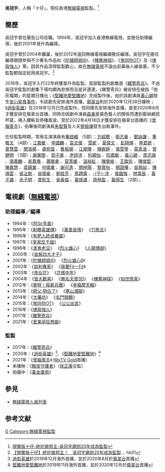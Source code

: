{{藝人
| 類型=監製
| 圖片= 
| 姓名=吳冠宇
| 羅馬拼音 = Ng Koon Yu
| 暱稱=十仔
| 國籍 ={{CNHK}}
| 出生日期=
| 出生地點={{BHKG}}
| 職業 =監製
| 出道作品 = [[阿Sir早晨|阿Sir早晨]]
| 代表作品 = 
| 經紀公司 = [[無線電視|無線電視]]
| 活躍年代 = 1994年至今
| imdb = 7853387
}}

'''吳冠宇'''{{bd||}}，人稱「十仔」，現任香港[[無綫電視|無綫電視]]監製。<ref>[http://www.hk01.com/娛樂/53976/     現實版十仔-終於做邦主-吳冠宇磨劍20年成為監製]</ref>

==簡歷==
吳冠宇曾在廣告公司任職。1994年，吳冠宇加入香港無線電視，並擔任助理編導，後於2001年晉升為編導。

吳冠宇曾於2004年離巢，後於2012年返回無線電視繼續擔任編導。吳冠宇在擔任編導期間參與不少著名作品如《[[陀槍師姐III|陀槍師姐III]]》、《[[棟篤神探|棟篤神探]]》、《[[鬼同你OT|鬼同你OT]]》及《[[律政強人|律政強人]]》等。因其作品深得監製歡心，故在[[無綫電視|無綫電視]]不論台前幕後人緣甚廣，不少監製都指定起用吳冠宇。<ref>[https://www.hk01.com/%E5%8D%B3%E6%99%82%E5%A8%9B%E6%A8%82/53976/%E7%8F%BE%E5%AF%A6%E7%89%88%E5%8D%81%E4%BB%94-%E7%B5%82%E6%96%BC%E5%81%9A%E9%82%A6%E4%B8%BB-%E5%90%B3%E5%86%A0%E5%AE%87%E7%A3%A8%E5%8A%8D20%E5%B9%B4%E6%88%90%E7%82%BA%E7%9B%A3%E8%A3%BD 【現實版十仔】終於做邦主！　吳冠宇磨劍20年成為監製] {{Wayback|url=https://www.hk01.com/%E5%8D%B3%E6%99%82%E5%A8%9B%E6%A8%82/53976/%E7%8F%BE%E5%AF%A6%E7%89%88%E5%8D%81%E4%BB%94-%E7%B5%82%E6%96%BC%E5%81%9A%E9%82%A6%E4%B8%BB-%E5%90%B3%E5%86%A0%E5%AE%87%E7%A3%A8%E5%8A%8D20%E5%B9%B4%E6%88%90%E7%82%BA%E7%9B%A3%E8%A3%BD |date=20191212063950 }}，hk01</ref>

2016年，吳冠宇入行22年終獲晉升為監製，首部監製的劇集是《[[雜警奇兵|雜警奇兵]]》。不過吳冠宇監製的劇集下場均頗為悲慘而且是非連連，《雜警奇兵》被安排在被指「炮灰檔期」的星期日播出；《[[堅離地愛堅離地|堅離地愛堅離地]]》完成製作後，由於該劇演員[[黃心穎|黃心穎]]發生[[安心偷食事件|安心偷食事件]]，令該劇先安排海外首播，[[翡翠台|翡翠台]]則於2020年12月28日播映；《[[過街英雄|過街英雄]]》在2018年12月已完成製作，但同樣先安排海外首播，直至2020年8月才獲安排在翡翠台首播，同時亦因劇中演員[[森美|森美]]是黃色藝人的關係而遭到藍絲網民杯葛，捲入腰斬及停播風波。至於2022年4月18日才獲安排在翡翠台首播的《[[食腦喪Ｂ|食腦喪Ｂ]]》，拍畢後同劇演員[[朱智賢|朱智賢]]及人夫[[黎振燁|黎振燁]]發生出軌事件。

在任監製時期，常用主演演員有[[秦啟維|秦啟維]]<!--雜警奇兵 過街英雄 堅離地愛堅離地 食腦喪B 黯夜守護者-->（5部）；[[方紹聰|方紹聰]]<!--過街英雄 堅離地愛堅離地 食腦喪B 黯夜守護者-->、[[衛志豪|衛志豪]]<!--雜警奇兵 過街英雄 堅離地愛堅離地 食腦喪B-->、[[鄭詠謙|鄭詠謙]]<!--雜警奇兵 過街英雄 堅離地愛堅離地 食腦喪B-->、[[董敬文|董敬文]]<!--雜警奇兵 過街英雄 堅離地愛堅離地 食腦喪B-->（4部）；[[江嘉敏|江嘉敏]]<!--過街英雄 食腦喪B 黯夜守護者-->、[[李國麟_(演員)|李國麟]]<!--雜警奇兵 堅離地愛堅離地 黯夜守護者-->、[[袁文傑|袁文傑]]<!--雜警奇兵（客串）過街英雄 黯夜守護者-->、[[雪妮|雪妮]]<!--過街英雄 堅離地愛堅離地 食腦喪B-->、[[莫偉文|莫偉文]]<!--過街英雄 堅離地愛堅離地 食腦喪B-->、[[彭翔翎|彭翔翎]]<!--過街英雄 堅離地愛堅離地 食腦喪B-->、[[李君妍|李君妍]]<!--雜警奇兵 堅離地愛堅離地 食腦喪B-->、[[曾慧雲|曾慧雲]]<!--雜警奇兵 堅離地愛堅離地 食腦喪B-->、[[關浩揚|關浩揚]]<!--雜警奇兵 堅離地愛堅離地 食腦喪B-->、[[盧宛茵|盧宛茵]]<!--雜警奇兵（客串） 過街英雄 食腦喪B-->、[[魯振順|魯振順]]<!--雜警奇兵 過街英雄 食腦喪B-->、[[江榮暉|江榮暉]]<!--雜警奇兵 過街英雄 食腦喪B-->、[[陳婉婷_(香港演員)|陳婉婷]]<!--雜警奇兵 過街英雄 堅離地愛堅離地-->、[[張雪瑩|張雪瑩]]<!--雜警奇兵 過街英雄 堅離地愛堅離地-->、[[莫家淦|莫家淦]]<!--雜警奇兵（客串） 過街英雄（客串） 堅離地愛堅離地（客串）-->、[[曾健明|曾健明]]<!--雜警奇兵 過街英雄 堅離地愛堅離地-->（3部）；[[謝東閔_(香港)|謝東閔]]<!--堅離地愛堅離地 黯夜守護者-->、[[郭子豪|郭子豪]]<!--雜警奇兵 食腦喪B-->、[[尹詩沛|尹詩沛]]<!--過街英雄 食腦喪B-->、[[利穎怡|利穎怡]]<!--雜警奇兵 食腦喪B-->、[[阮嘉敏|阮嘉敏]]<!--堅離地愛堅離地 食腦喪B-->、[[黃心穎|黃心穎]]<!--雜警奇兵 堅離地愛堅離地-->、[[周志康|周志康]]<!--過街英雄 堅離地愛堅離地-->、[[唐嘉麟|唐嘉麟]]<!--過街英雄 堅離地愛堅離地-->、[[吳嘉儀|吳嘉儀]]<!--過街英雄 堅離地愛堅離地-->、[[蕭徽勇|蕭徽勇]]<!--過街英雄 堅離地愛堅離地-->、[[容羨媛|容羨媛]]<!--過街英雄 堅離地愛堅離地-->、[[溫裕紅|溫裕紅]]<!--過街英雄 堅離地愛堅離地-->、[[陳榮峻|陳榮峻]]<!--過街英雄 堅離地愛堅離地-->、[[王致狄|王致狄]]<!--過街英雄 堅離地愛堅離地-->、[[陳俊堅|陳俊堅]]<!--過街英雄 堅離地愛堅離地-->、[[陳嘉慧|陳嘉慧]]<!--過街英雄 堅離地愛堅離地-->、[[袁鎮業|袁鎮業]]<!--過街英雄 堅離地愛堅離地-->、[[何偉業|何偉業]]<!--過街英雄 堅離地愛堅離地-->、[[謝可逸|謝可逸]]<!--過街英雄 堅離地愛堅離地-->、[[關梓陽|關梓陽]]<!--過街英雄 堅離地愛堅離地-->、[[黎寬怡|黎寬怡]]<!--過街英雄（客串） 堅離地愛堅離地（客串）-->、[[楊證樺|楊證樺]]<!--雜警奇兵 堅離地愛堅離地-->、[[吳珮如|吳珮如]]<!--雜警奇兵 堅離地愛堅離地-->、[[陳靖雲|陳靖雲]]<!--雜警奇兵 堅離地愛堅離地-->、[[吳沚默|吳沚默]]<!--雜警奇兵 堅離地愛堅離地-->、[[吳偉豪|吳偉豪]]<!--雜警奇兵（客串） 堅離地愛堅離地（客串）-->、[[劉桂芳|劉桂芳]]<!--雜警奇兵 堅離地愛堅離地（客串）-->、[[馬蹄露_(藝人)|馬蹄露]]<!--雜警奇兵 堅離地愛堅離地（客串）-->、[[于洋_(香港)|-{于}-洋]]<!--雜警奇兵（客串） 過街英雄-->、[[張國強_(香港演員)|張國強]]<!--雜警奇兵（客串） 過街英雄-->、[[林韋辰|林韋辰]]<!--雜警奇兵（客串） 過街英雄-->、[[黃子雄|黃子雄]]<!--雜警奇兵 過街英雄-->、[[余子明|余子明]]<!--雜警奇兵（客串） 過街英雄（客串）-->、[[曾航生|曾航生]]<!--雜警奇兵 過街英雄-->、[[吳香倫|吳香倫]]<!--雜警奇兵 過街英雄-->、[[黃煒溏|黃煒溏]]<!--雜警奇兵 過街英雄-->、[[周梓盈|周梓盈]]<!--雜警奇兵（客串） 過街英雄（客串）-->、[[黃得生|黃得生]]<!--雜警奇兵（客串） 過街英雄-->（2部）。

==電視劇（[[無綫電視|無綫電視]]）==
===助理編導／編導===
*1994年：《[[阿Sir早晨|阿Sir早晨]]》
*1995年：《[[射鵰英雄傳_(1994年電視劇)|射鵰英雄傳]]》 《[[萬里長情|萬里長情]]》 《[[刀馬旦_(無綫電視劇)|刀馬旦]]》
*1996年：《[[有肥人終成眷屬|有肥人終成眷屬]]》
*1997年：《[[皇家反千組|皇家反千組]]》
*1998年：《[[盞鬼老豆|盞鬼老豆]]》 《[[烈火雄心_(電視劇)|烈火雄心]]》 《[[人龍傳說|人龍傳說]]》
*2000年：《[[金裝四大才子|金裝四大才子]]》
*2001年：《[[陀槍師姐III|陀槍師姐III]]》 《[[烈火雄心II|烈火雄心II]]》
*2002年：《[[談判專家_(電視劇)|談判專家]]》 《[[我要Fit一Fit|我要Fit一Fit]]》
*2003年：《[[帝女花_(無綫電視劇)|帝女花]]》 《[[花樣中年|花樣中年]]》
*2004年：《[[皆大歡喜_(時裝電視劇)|皆大歡喜]]》 《[[無名天使3D|無名天使3D]]》 《[[棟篤神探|棟篤神探]]》 《[[俗世情真|俗世情真]]》
*2012年：《[[衝呀！瘦薪兵團|衝呀！瘦薪兵團]]》 《[[幸福摩天輪|幸福摩天輪]]》
*2013年：《[[師父·明白了|師父·明白了]]》 《[[寒山潛龍|寒山潛龍]]》 
*2014年：《[[大藥坊|大藥坊]]》 《[[名門暗戰|名門暗戰]]》
*2015年：《[[鬼同你OT|鬼同你OT]]》 《[[公公出宮|公公出宮]]》
*2016年：《[[律政強人|律政強人]]》
*2017年：《[[雜警奇兵|雜警奇兵]]》
*2021年：《[[爱美丽狂想曲|爱美丽狂想曲]]》

===監製===
*2017年：《[[雜警奇兵|雜警奇兵]]》
*2020年：《[[過街英雄|過街英雄]]》<ref>[[過街英雄|過街英雄]]於2019年12月海外首播，並於2020年8月於[[翡翠台|翡翠台]]首播</ref>、《[[堅離地愛堅離地|堅離地愛堅離地]]》<ref> [[堅離地愛堅離地|堅離地愛堅離地]]於2019年11月海外首播，並於2020年12月於[[翡翠台|翡翠台]]首播</ref>
*2021年：《[[食腦喪Ｂ|食腦喪Ｂ]]》（[[MyTV_Gold|MyTV Gold]]首播）
*未播映：《[[黯夜守護者|黯夜守護者]]》（[[徐正康|徐正康]]合監）
*拍攝中：《[[黃金萬両|黃金萬両]]》

== 參見 ==
* [[無綫電視人員列表|無綫電視人員列表]]

==参考文献==
<references />

{{無綫電視劇集監製}}
[[Category:吳姓|G]]
[[Category:無綫電視監製|Category:無綫電視監製]]